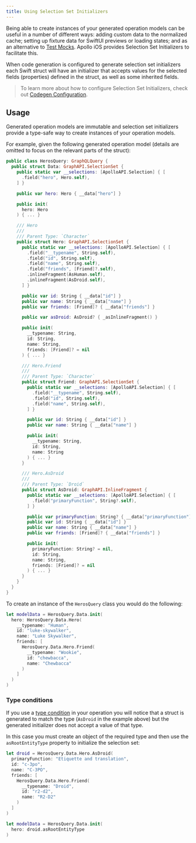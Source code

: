 ```yaml
---
title: Using Selection Set Initializers
---
```


Being able to create instances of your generated operation models can be useful in a number of different ways: adding custom data to the normalized cache; setting up fixture data for SwiftUI previews or loading states; and as an alternative to [Test Mocks](../testing/test-mocks.mdx). Apollo iOS provides Selection Set Initializers to facilitate this.

When code generation is configured to generate selection set initializers each Swift struct will have an initializer that accepts values for the selected fields (properties) defined in the struct, as well as some inherited fields.

> To learn more about how to configure Selection Set Initializers, check out [Codegen Configuration](../code-generation/codegen-configuration#selection-set-initializers).

## Usage

Generated operation models are immutable and selection set initializers provide a type-safe way to create instances of your operation models.

For example, given the following generated operation model (details are omitted to focus on the relevant parts of the struct):

```swift
public class HerosQuery: GraphQLQuery {
  public struct Data: GraphAPI.SelectionSet {
    public static var __selections: [ApolloAPI.Selection] { [
      .field("hero", Hero.self),
    ] }

    public var hero: Hero { __data["hero"] }

    public init(
      hero: Hero
    ) { ... }

    /// Hero
    ///
    /// Parent Type: `Character`
    public struct Hero: GraphAPI.SelectionSet {
      public static var __selections: [ApolloAPI.Selection] { [
        .field("__typename", String.self),
        .field("id", String.self),
        .field("name", String.self),
        .field("friends", [Friend]?.self),
        .inlineFragment(AsHuman.self),
        .inlineFragment(AsDroid.self),
      ] }

      public var id: String { __data["id"] }
      public var name: String { __data["name"] }
      public var friends: [Friend]? { __data["friends"] }

      public var asDroid: AsDroid? { _asInlineFragment() }

      public init(
        __typename: String,
        id: String,
        name: String,
        friends: [Friend]? = nil
      ) { ... }

      /// Hero.Friend
      ///
      /// Parent Type: `Character`
      public struct Friend: GraphAPI.SelectionSet {
        public static var __selections: [ApolloAPI.Selection] { [
          .field("__typename", String.self),
          .field("id", String.self),
          .field("name", String.self),
        ] }

        public var id: String { __data["id"] }
        public var name: String { __data["name"] }

        public init(
          __typename: String,
          id: String,
          name: String
        ) { ... }
      }

      /// Hero.AsDroid
      ///
      /// Parent Type: `Droid`
      public struct AsDroid: GraphAPI.InlineFragment {
        public static var __selections: [ApolloAPI.Selection] { [
          .field("primaryFunction", String?.self),
        ] }

        public var primaryFunction: String? { __data["primaryFunction"] }
        public var id: String { __data["id"] }
        public var name: String { __data["name"] }
        public var friends: [Friend]? { __data["friends"] }

        public init(
          primaryFunction: String? = nil,
          id: String,
          name: String,
          friends: [Friend]? = nil
        ) { ... }
      }
    }
  }
}
```

To create an instance of the `HerosQuery` class you would do the following:

```swift
let modelData = HerosQuery.Data.init(
  hero: HerosQuery.Data.Hero(
    __typename: "Human",
    id: "luke-skywalker",
    name: "Luke Skywalker",
    friends: [
      HerosQuery.Data.Hero.Friend(
        __typename: "Wookie",
        id: "chewbacca",
        name: "Chewbacca"
      )
    ]
  )
)
```

### Type conditions

If you use a [type condition](https://www.apollographql.com/docs/ios/fetching/type-conditions) in your operation you will notice that a struct is generated to match the type (`AsDroid` in the example above) but the generated initializer does not accept a value of that type.

In this case you must create an object of the required type and then use the `asRootEntityType` property to initialize the selection set:

```swift
let droid = HerosQuery.Data.Hero.AsDroid(
  primaryFunction: "Etiquette and translation",
  id: "c-3po",
  name: "C-3PO",
  friends: [
    HerosQuery.Data.Hero.Friend(
      __typename: "Droid",
      id: "r2-d2",
      name: "R2-D2"
    )
  ]
)

let modelData = HerosQuery.Data.init(
  hero: droid.asRootEntityType
)
```

